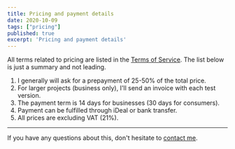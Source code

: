 ```yaml
---
title: Pricing and payment details
date: 2020-10-09
tags: ["pricing"]
published: true
excerpt: 'Pricing and payment details'
---
```


All terms related to pricing are listed in the [Terms of Service](/terms-of-service). The list below is just a summary and not leading.

1. I generally will ask for a prepayment of 25-50% of the total price.
2. For larger projects (business only), I'll send an invoice with each test version.
3. The payment term is 14 days for businesses (30 days for consumers).
4. Payment can be fulfilled through iDeal or bank transfer.
5. All prices are excluding VAT (21%).

***

If you have any questions about this, don't hesitate to [contact me](/home#Contact).